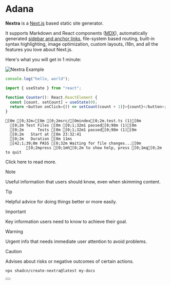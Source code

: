 
# Adana

**Nextra** is a [Next.js](https://nextjs.org) based static site generator.

It supports Markdown and React components ([MDX](/features/mdx)), automatically
generated [sidebar and anchor links](/get-started#sidebar-and-anchor-links),
file-system based routing, built-in syntax highlighting, image optimization,
custom layouts, i18n, and all the features you love about Next.js.

Here's what you will get in 1 minute:

<Bleed>![Nextra Example](/demo.png)</Bleed>

```js
console.log("hello, world");
```

```js {1,4-5} showLineNumbers filename="example.tsx"
import { useState } from "react";

function Counter(): React.ReactElement {
  const [count, setCount] = useState(0);
  return <button onClick={() => setCount(count + 1)}>{count}</button>;
}
```

```ansi
[0m [0;32m✓[0m [0;2msrc/[0mindex[0;2m.test.ts (1)[0m
  [0;2m Test Files [0m [0;1;32m1 passed[0;98m (1)[0m
  [0;2m      Tests [0m [0;1;32m1 passed[0;98m (1)[0m
  [0;2m   Start at [0m 23:32:41
  [0;2m   Duration [0m 11ms
  [42;1;39;0m PASS [0;32m Waiting for file changes...[0m
         [0;2mpress [0;1mh[0;2m to show help, press [0;1mq[0;2m to quit
```

Click <Link href="/about">here</Link> to read more.

> [!NOTE]
>
> Useful information that users should know, even when skimming content.

> [!TIP]
>
> Helpful advice for doing things better or more easily.

> [!IMPORTANT]
>
> Key information users need to know to achieve their goal.

> [!WARNING]
>
> Urgent info that needs immediate user attention to avoid problems.

> [!CAUTION]
>
> Advises about risks or negative outcomes of certain actions.

```sh npm2yarn
npx shadcn/create-nextra@latest my-docs
```

<Button />
